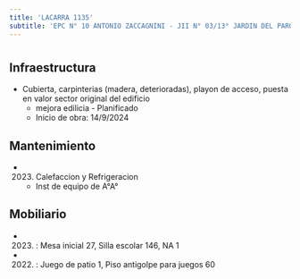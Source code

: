 ```yaml
---
title: 'LACARRA 1135'
subtitle: 'EPC N° 10 ANTONIO ZACCAGNINI - JII N° 03/13° JARDIN DEL PARQUE'
---
```


#
## Infraestructura

* Cubierta, carpinterias (madera, deterioradas), playon de acceso, puesta en valor sector original del edificio 
    + mejora edilicia - Planificado 
    + Inicio de obra: 14/9/2024 






## Mantenimiento

*  (2023) Calefaccion y Refrigeracion 
    + Inst de equipo de A°A°





## Mobiliario

*  (2023) : Mesa inicial 27, Silla escolar 146, NA 1 

*  (2022) : Juego de patio 1, Piso antigolpe para juegos 60 



